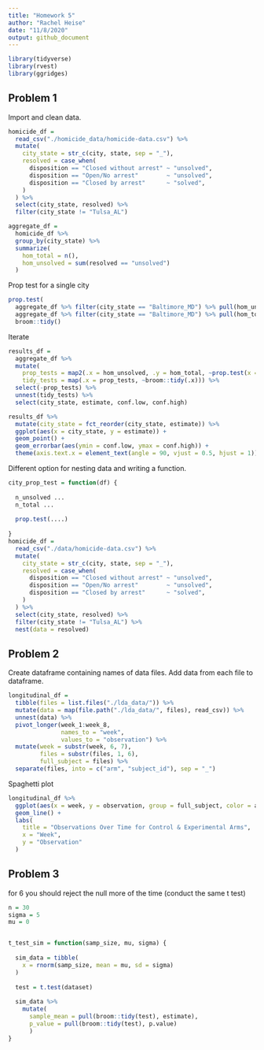 ```yaml
---
title: "Homework 5"
author: "Rachel Heise"
date: "11/8/2020"
output: github_document
---
```


```r
library(tidyverse)
library(rvest)
library(ggridges)
```
## Problem 1

Import and clean data.
```r
homicide_df =
  read_csv("./homicide_data/homicide-data.csv") %>% 
  mutate(
    city_state = str_c(city, state, sep = "_"),
    resolved = case_when(
      disposition == "Closed without arrest" ~ "unsolved",
      disposition == "Open/No arrest"        ~ "unsolved",
      disposition == "Closed by arrest"      ~ "solved",
    )
  ) %>% 
  select(city_state, resolved) %>% 
  filter(city_state != "Tulsa_AL")
```

```r
aggregate_df =
  homicide_df %>% 
  group_by(city_state) %>% 
  summarize(
    hom_total = n(),
    hom_unsolved = sum(resolved == "unsolved")
  )
```

Prop test for a single city

```r
prop.test(
  aggregate_df %>% filter(city_state == "Baltimore_MD") %>% pull(hom_unsolved),
  aggregate_df %>% filter(city_state == "Baltimore_MD") %>% pull(hom_total)) %>% 
  broom::tidy()
```

Iterate

```r
results_df =
  aggregate_df %>% 
  mutate(
    prop_tests = map2(.x = hom_unsolved, .y = hom_total, ~prop.test(x = .x, n = .y)),
    tidy_tests = map(.x = prop_tests, ~broom::tidy(.x))) %>% 
  select(-prop_tests) %>% 
  unnest(tidy_tests) %>% 
  select(city_state, estimate, conf.low, conf.high)

```


```r
results_df %>% 
  mutate(city_state = fct_reorder(city_state, estimate)) %>% 
  ggplot(aes(x = city_state, y = estimate)) +
  geom_point() +
  geom_errorbar(aes(ymin = conf.low, ymax = conf.high)) +
  theme(axis.text.x = element_text(angle = 90, vjust = 0.5, hjust = 1))
```


Different option for nesting data and writing a function.
```r
city_prop_test = function(df) {
  
  n_unsolved ...
  n_total ...
  
  prop.test(....)
  
}
homicide_df =
  read_csv("./data/homicide-data.csv") %>% 
  mutate(
    city_state = str_c(city, state, sep = "_"),
    resolved = case_when(
      disposition == "Closed without arrest" ~ "unsolved",
      disposition == "Open/No arrest"        ~ "unsolved",
      disposition == "Closed by arrest"      ~ "solved",
    )
  ) %>% 
  select(city_state, resolved) %>% 
  filter(city_state != "Tulsa_AL") %>% 
  nest(data = resolved)
```



## Problem 2

Create dataframe containing names of data files. Add data from each file to dataframe.
```r
longitudinal_df =
  tibble(files = list.files("./lda_data/")) %>% 
  mutate(data = map(file.path("./lda_data/", files), read_csv)) %>% 
  unnest(data) %>% 
  pivot_longer(week_1:week_8,
               names_to = "week",
               values_to = "observation") %>% 
  mutate(week = substr(week, 6, 7),
         files = substr(files, 1, 6),
         full_subject = files) %>% 
  separate(files, into = c("arm", "subject_id"), sep = "_")

```


Spaghetti plot
```r
longitudinal_df %>% 
  ggplot(aes(x = week, y = observation, group = full_subject, color = arm)) +
  geom_line() +
  labs(
    title = "Observations Over Time for Control & Experimental Arms",
    x = "Week",
    y = "Observation"
  )
```


## Problem 3


for 6 you should reject the null more of the time (conduct the same t test)

```r
n = 30
sigma = 5
mu = 0


t_test_sim = function(samp_size, mu, sigma) {
  
  sim_data = tibble(
    x = rnorm(samp_size, mean = mu, sd = sigma)
  )
  
  test = t.test(dataset)
  
  sim_data %>% 
    mutate(  
      sample_mean = pull(broom::tidy(test), estimate),
      p_value = pull(broom::tidy(test), p.value)
      )
}
```









